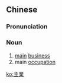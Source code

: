 {{also|主业}}
==Chinese==
{{zh-forms|s=主业}}

===Pronunciation===
{{zh-pron
|m=zhǔyè
|c=zyu2 jip6
|cat=n
}}

===Noun===
{{zh-noun}}

# [[main]] [[business]]
# main [[occupation]]

[[ko:主業]]